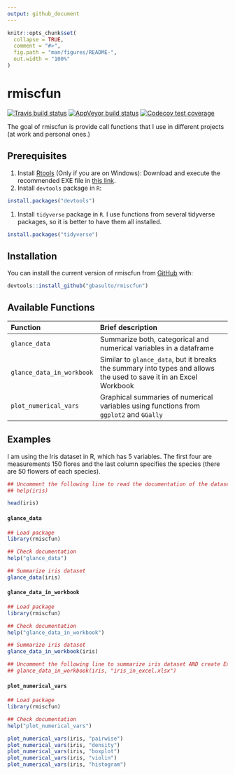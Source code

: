 ```yaml
---
output: github_document
---
```


<!-- README.md is generated from README.Rmd. Please edit that file -->

```r
knitr::opts_chunk$set(
  collapse = TRUE,
  comment = "#>",
  fig.path = "man/figures/README-",
  out.width = "100%"
)
```
# rmiscfun

<!-- badges: start -->
[![Travis build status](https://travis-ci.org/gbasulto/rmiscfun.svg?branch=master)](https://travis-ci.org/gbasulto/rmiscfun)
[![AppVeyor build status](https://ci.appveyor.com/api/projects/status/github/gbasulto/rmiscfun?branch=master&svg=true)](https://ci.appveyor.com/project/gbasulto/rmiscfun)
[![Codecov test coverage](https://codecov.io/gh/gbasulto/rmiscfun/branch/master/graph/badge.svg)](https://codecov.io/gh/gbasulto/rmiscfun?branch=master)
<!-- badges: end -->


The goal of rmiscfun is provide call functions that I use in different projects (at work and personal ones.)


## Prerequisites


1. Install [Rtools](https://cran.r-project.org/bin/windows/Rtools/) (Only if you are on Windows): Download and execute the recommended EXE file in [this link](https://cran.r-project.org/bin/windows/Rtools/).
1. Install `devtools` package in `R`:
``` r
install.packages("devtools")
```
1. Install `tidyverse` package in `R`. I use functions from several tidyverse packages, so it is better to have them all installed.
``` r
install.packages("tidyverse")
```

## Installation

You can install the current version of rmiscfun from [GitHub](https://github.com/) with:

``` r
devtools::install_github("gbasulto/rmiscfun")
```

## Available Functions

| Function | Brief description |
| :-------------------- | :------------------------------------------------------------|
| `glance_data`         | Summarize both, categorical and numerical variables in a dataframe |
| `glance_data_in_workbook` | Similar to `glance_data`, but it breaks the summary into types and allows the used to save it in an Excel Workbook |
| `plot_numerical_vars` | Graphical summaries of numerical variables using functions from `ggplot2` and `GGally`|


## Examples

I am using the Iris dataset in R, which has 5 variables. The first four are measurements 150 flores and the last column specifies the species (there are 50 flowers of each species).

```r
## Uncomment the following line to read the documentation of the dataset.
## help(iris)

head(iris)
```

#### `glance_data`


```r
## Load package
library(rmiscfun)

## Check documentation
help("glance_data")

## Summarize iris dataset
glance_data(iris)

```

#### `glance_data_in_workbook`


```r
## Load package
library(rmiscfun)

## Check documentation
help("glance_data_in_workbook")

## Summarize iris dataset
glance_data_in_workbook(iris)

## Uncomment the following line to summarize iris dataset AND create Excel Worksheet
## glance_data_in_workbook(iris, "iris_in_excel.xlsx")


```


#### `plot_numerical_vars`

```r
## Load package
library(rmiscfun)

## Check documentation
help("plot_numerical_vars")

plot_numerical_vars(iris, "pairwise")
plot_numerical_vars(iris, "density")
plot_numerical_vars(iris, "boxplot")
plot_numerical_vars(iris, "violin")
plot_numerical_vars(iris, "histogram")

```
